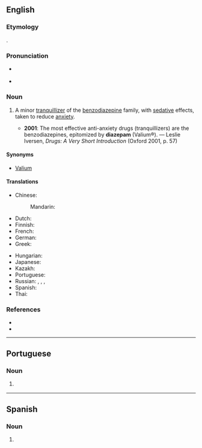 {{also|diazepám}}

==English==

===Etymology===
{{blend|en|benzodiazepine|amide}}.

===Pronunciation===
* {{a|RP}} {{IPA|en|/dʌɪˈæz.ɪp.æm/|/dʌɪˈeɪ.zɪp.æm/}}
* {{a|GA}} {{IPA|en|/daɪˈæz.əˌpæm/}}

===Noun===
{{wikipedia}}
{{en-noun|~}}

# {{lb|en|medicine|pharmaceutical drug}} A minor [[tranquillizer]] of the [[benzodiazepine]] family, with [[sedative]] effects, taken to reduce [[anxiety]].
#* '''2001''': The most effective anti-anxiety drugs (tranquillizers) are the benzodiazepines, epitomized by '''diazepam''' (Valium®). — Leslie Iversen, ''Drugs: A Very Short Introduction'' (Oxford 2001, p. 57)

====Synonyms====
* [[Valium]]

====Translations====
{{trans-top|minor tranquillizer}}
* Chinese:
*: Mandarin: {{t+|cmn|地西泮|tr=dìxīpàn|sc=Hani}}
* Dutch: {{t+|nl|diazepam}}
* Finnish: {{t+|fi|diatsepaami}}
* French: {{t+|fr|diazépam|m}}
* German: {{t|de|Diazepam|n}}
* Greek: {{t|el|διαζεπάμη|f}}
{{trans-mid}}
* Hungarian: {{t+|hu|diazepám}}
* Japanese: {{t|ja|ジアゼパム|tr=jiazepamu}}
* Kazakh: {{t|kk|диазепам}}
* Portuguese: {{t|pt|diazepam|m}}
* Russian: {{t+|ru|диазепа́м|m}}, {{t|ru|сибазо́н|m}}, {{t|ru|рела́ниум|m}}, {{t+|ru|седуксе́н|m}}
* Spanish: {{t|es|diazepam|m}}
* Thai: {{t|th|ไดแอซิแพม}}
{{trans-bottom}}

===References===
* {{R:Lexico}}
* {{R:Merriam-Webster Online}}

----

==Portuguese==

===Noun===
{{pt-noun|m|-}}

# {{lb|pt|pharmaceutical drug}} {{l|en|diazepam}} {{gloss|minor tranquillizer, benzodiazepine}}
----
==Spanish==

===Noun===
{{es-noun|m}}

# {{l|en|diazepam}}